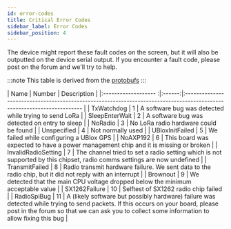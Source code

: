 ```yaml
---
id: error-codes
title: Critical Error Codes
sidebar_label: Error Codes
sidebar_position: 4
---
```


The device might report these fault codes on the screen, but it will also be outputted on the device serial output. If you encounter a fault code, please post on the forum and we'll try to help.

:::note
This table is derived from the [protobufs](/docs/developers/protobufs/api#criticalerrorcode)
:::

| Name                | Number | Description                                                                                                             |
|:------------------- :|:------:|:----------------------------------------------------------------------------------------------------------------------- |
| TxWatchdog          |  1     | A software bug was detected while trying to send LoRa                                                                   |
| SleepEnterWait      |  2     | A software bug was detected on entry to sleep                                                                           |
| NoRadio             |  3     | No LoRa radio hardware could be found                                                                                   |
| Unspecified         |  4     | Not normally used                                                                                                       |
| UBloxInitFailed     |  5     | We failed while configuring a UBlox GPS                                                                                 |
| NoAXP192            |  6     | This board was expected to have a power management chip and it is missing or broken                                     |
| InvalidRadioSetting |  7     | The channel tried to set a radio setting which is not supported by this chipset, radio comms settings are now undefined |
| TransmitFailed      |  8     | Radio transmit hardware failure. We sent data to the radio chip, but it did not reply with an interrupt                 |
| Brownout            |  9     | We detected that the main CPU voltage dropped below the minimum acceptable value                                        |
| SX1262Failure       | 10     | Selftest of SX1262 radio chip failed                                                                                    |
| RadioSpiBug         | 11     | A (likely software but possibly hardware) failure was detected while trying to send packets. If this occurs on your board, please post in the forum so that we can ask you to collect some information to allow fixing this bug |

